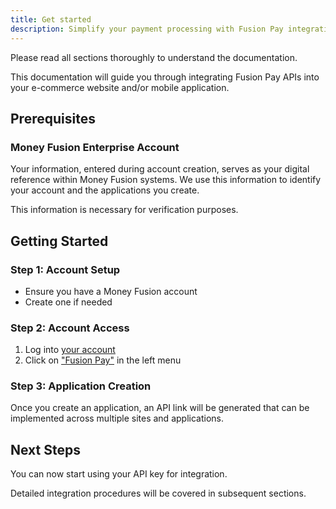 ```yaml
---
title: Get started
description: Simplify your payment processing with Fusion Pay integration
---
```


<Callout title="Important">
  Please read all sections thoroughly to understand the documentation.
</Callout>

This documentation will guide you through integrating Fusion Pay APIs into your e-commerce website and/or mobile application.

## Prerequisites

### Money Fusion Enterprise Account

Your information, entered during account creation, serves as your digital reference within Money Fusion systems. We use this information to identify your account and the applications you create.

This information is necessary for verification purposes.

## Getting Started

### Step 1: Account Setup

- Ensure you have a Money Fusion account
- Create one if needed

### Step 2: Account Access

1. Log into [your account](https://moneyfusion.net/dashboard)
2. Click on ["Fusion Pay"](https://moneyfusion.net/dashboard/fusionpay) in the left menu

### Step 3: Application Creation

Once you create an application, an API link will be generated that can be implemented across multiple sites and applications.

## Next Steps

You can now start using your API key for integration.

<Callout title="Note">
  Detailed integration procedures will be covered in subsequent sections.
</Callout>
